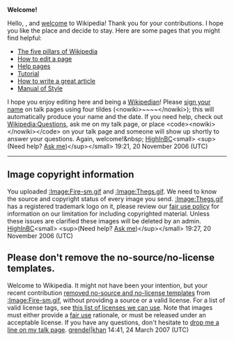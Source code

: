 <article id="8035915" title=User talk:Mgdiggs>
	<talkpage id="8035915" title="User talk:Mgdiggs">
'''Welcome!'''

Hello, {{BASEPAGENAME}}, and [[Wikipedia:Welcome, newcomers|welcome]] to Wikipedia! Thank you for your contributions. I hope you like the place and decide to stay. Here are some pages that you might find helpful:
*[[Wikipedia:Five pillars|The five pillars of Wikipedia]]
*[[Wikipedia:How to edit a page|How to edit a page]]
*[[Help:Contents|Help pages]]
*[[Wikipedia:Tutorial|Tutorial]]
*[[Wikipedia:Article development|How to write a great article]]
*[[Wikipedia:Manual of Style|Manual of Style]]
I hope you enjoy editing here and being a [[Wikipedia:Wikipedians|Wikipedian]]! Please [[Wikipedia:Sign your posts on talk pages|sign your name]] on talk pages using four tildes (&lt;nowiki&gt;~~~~&lt;/nowiki&gt;); this will automatically produce your name and the date. If you need help, check out [[Wikipedia:Questions]], ask me on my talk page, or place &lt;code&gt;&lt;nowiki&gt;{{helpme}}&lt;/nowiki&gt;&lt;/code&gt; on your talk page and someone will show up shortly to answer your questions. Again, welcome!&amp;nbsp; [[User:HighInBC|HighInBC]]&lt;small&gt; &lt;sup&gt;(Need help? [[User_talk:HighInBC|Ask me]])&lt;/sup&gt;&lt;/small&gt; 19:21, 20 November 2006 (UTC)
----

==Image copyright information==

You uploaded [[:Image:Fire-sm.gif]] and [[:Image:Thegs.gif]]. We need to know the source and copyright status of every image you send. [[:Image:Thegs.gif]] has a registered trademark logo on it, please review our [[WP:FAIR#Policy|fair use policy]] for information on our limitation for including copyrighted material. Unless these issues are clarified these images will be deleted by an admin. [[User:HighInBC|HighInBC]]&lt;small&gt; &lt;sup&gt;(Need help? [[User_talk:HighInBC|Ask me]])&lt;/sup&gt;&lt;/small&gt; 19:27, 20 November 2006 (UTC)

== Please don't remove the no-source/no-license templates. ==

{{{icon|[[Image:Information.svg|25px|left]] }}}Welcome to Wikipedia. It might not have been your intention, but your recent contribution [http://en.wikipedia.org/w/index.php?title=Image:Fire-sm.gif&amp;diff=89474283&amp;oldid=89064084 removed no-source and no-license templates] from [[:Image:Fire-sm.gif]], without providing a source or a valid license. For a list of valid license tags, see [[WP:ICT|this list of licenses we can use]]. Note that images must either provide a [[fair use]] rationale, or must be released under an acceptable license. If you have any questions, don't hesitate to [http://en.wikipedia.org/w/index.php?title=User_talk:Grendelkhan&amp;action=edit&amp;section=new drop me a line on my talk page]. [[User:Grendelkhan|grendel]]|[[User_talk:Grendelkhan|khan]] 14:41, 24 March 2007 (UTC)
	</talkpage>
</article>